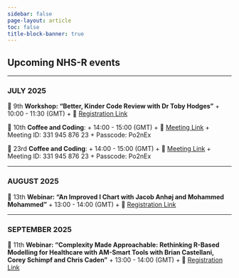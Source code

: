 ```yaml
---
sidebar: false
page-layout: article
toc: false
title-block-banner: true
---
```


## Upcoming NHS-R events

------

### JULY 2025

📆 9th **Workshop: "Better, Kinder Code Review with Dr Toby Hodges"**
  + 10:00 - 11:30 (GMT)
  + 🔗 [Registration Link](https://gbr01.safelinks.protection.outlook.com/?url=https%3A%2F%2Fsubstack.com%2Fredirect%2F20d3723e-439d-4944-a166-a395047c1b4f%3Fj%3DeyJ1IjoiNWptcmZvIn0.hDMD6vq0uokyLghtQmVfbASWmqqbnrS6owqhW8wuDtA&data=05%7C02%7Ccaileigh.solomenca%40nhs.net%7C13325ee7044c40f6efbe08ddb88fbe87%7C37c354b285b047f5b22207b48d774ee3%7C0%7C0%7C638869649779195170%7CUnknown%7CTWFpbGZsb3d8eyJFbXB0eU1hcGkiOnRydWUsIlYiOiIwLjAuMDAwMCIsIlAiOiJXaW4zMiIsIkFOIjoiTWFpbCIsIldUIjoyfQ%3D%3D%7C0%7C%7C%7C&sdata=r2PzRVjAcYRbFbkdnV%2F5rfnSlvM%2BwCLt4D7SO94Ii9Q%3D&reserved=0)

📆 10th **Coffee and Coding**:
  + 14:00 - 15:00 (GMT)
  + 🔗 [Meeting Link](https://teams.microsoft.com/l/meetup-join/19%3ameeting_N2RjNTk0ZjItZmYzMS00ZTNlLTgyNzgtNWIzNjE1MmUyNTM3%40thread.v2/0?context=%7b%22Tid%22%3a%2237c354b2-85b0-47f5-b222-07b48d774ee3%22%2c%22Oid%22%3a%22a530dd85-162a-4e04-9d49-b8fd329ec75c%22%7d)
  + Meeting ID: 331 945 876 23
  + Passcode: Po2nEx
  
📆 23rd **Coffee and Coding**:
  + 14:00 - 15:00 (GMT)
  + 🔗 [Meeting Link](https://teams.microsoft.com/l/meetup-join/19%3ameeting_N2RjNTk0ZjItZmYzMS00ZTNlLTgyNzgtNWIzNjE1MmUyNTM3%40thread.v2/0?context=%7b%22Tid%22%3a%2237c354b2-85b0-47f5-b222-07b48d774ee3%22%2c%22Oid%22%3a%22a530dd85-162a-4e04-9d49-b8fd329ec75c%22%7d)
  + Meeting ID: 331 945 876 23
  + Passcode: Po2nEx


-------

### AUGUST 2025

📆 13th **Webinar: "An Improved I Chart with Jacob Anhøj and Mohammed Mohammed"**
  + 13:00 - 14:00 (GMT)
  + 🔗 [Registration Link](https://gbr01.safelinks.protection.outlook.com/?url=https%3A%2F%2Fsubstack.com%2Fredirect%2F7be90474-fbf6-4a6a-99f4-b5d8a6928fdd%3Fj%3DeyJ1IjoiNWptcmZvIn0.hDMD6vq0uokyLghtQmVfbASWmqqbnrS6owqhW8wuDtA&data=05%7C02%7Ccaileigh.solomenca%40nhs.net%7C13325ee7044c40f6efbe08ddb88fbe87%7C37c354b285b047f5b22207b48d774ee3%7C0%7C0%7C638869649779168070%7CUnknown%7CTWFpbGZsb3d8eyJFbXB0eU1hcGkiOnRydWUsIlYiOiIwLjAuMDAwMCIsIlAiOiJXaW4zMiIsIkFOIjoiTWFpbCIsIldUIjoyfQ%3D%3D%7C0%7C%7C%7C&sdata=s2KfcU91KoxeKR4dZedUP8S6pYqDaJ92tbtyDfpr%2FGk%3D&reserved=0)

-------

### SEPTEMBER 2025

📆 11th **Webinar: "Complexity Made Approachable: Rethinking R-Based Modelling for Healthcare with AM-Smart Tools with Brian Castellani, Corey Schimpf and Chris Caden"**
  + 13:00 - 14:00 (GMT)
  + 🔗 [Registration Link](https://gbr01.safelinks.protection.outlook.com/?url=https%3A%2F%2Fsubstack.com%2Fredirect%2Fb6e9f3bf-4d7f-4b89-966b-92086c842fd7%3Fj%3DeyJ1IjoiNWptcmZvIn0.hDMD6vq0uokyLghtQmVfbASWmqqbnrS6owqhW8wuDtA&data=05%7C02%7Ccaileigh.solomenca%40nhs.net%7C13325ee7044c40f6efbe08ddb88fbe87%7C37c354b285b047f5b22207b48d774ee3%7C0%7C0%7C638869649779181955%7CUnknown%7CTWFpbGZsb3d8eyJFbXB0eU1hcGkiOnRydWUsIlYiOiIwLjAuMDAwMCIsIlAiOiJXaW4zMiIsIkFOIjoiTWFpbCIsIldUIjoyfQ%3D%3D%7C0%7C%7C%7C&sdata=ldHyju03Y0jGL%2FTErecTrsuLxSvr1pzpgedKgZsa1T0%3D&reserved=0)
